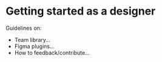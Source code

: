 
<Meta title="Design/: Get started" />

# Getting started as a designer

Guidelines on:

- Team library...
- Figma plugins...
- How to feedback/contribute...